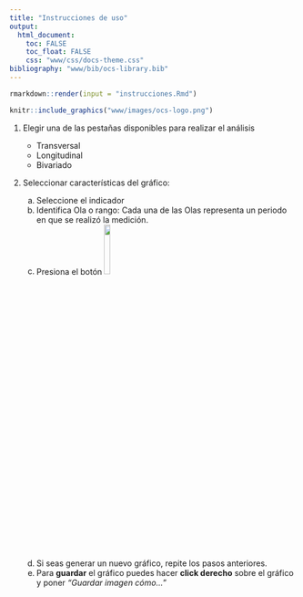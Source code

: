 ```yaml
---
title: "Instrucciones de uso"
output: 
  html_document: 
    toc: FALSE
    toc_float: FALSE
    css: "www/css/docs-theme.css"
bibliography: "www/bib/ocs-library.bib"
---
```


```r
rmarkdown::render(input = "instrucciones.Rmd")
```

```r
knitr::include_graphics("www/images/ocs-logo.png")
```



1.  Elegir una de las pestañas disponibles para realizar el análisis

    -   Transversal
    -   Longitudinal
    -   Bivariado

2.  Seleccionar características del gráfico:

    a.  Seleccione el indicador\
    b.  Identifica Ola o rango: Cada una de las Olas representa un periodo en que se realizó la medición.
    c.  Presiona el botón ![](www/images/graficar.png){width="15%"}
    d.  Si seas generar un nuevo gráfico, repite los pasos anteriores.
    e.  Para **guardar** el gráfico puedes hacer **click derecho** sobre el gráfico y poner *"Guardar imagen cómo...*"
